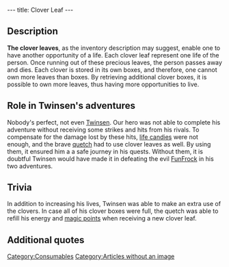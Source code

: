 ---
title: Clover Leaf
---

{{Quote|
Quote=Lucky Clover Leaf: using this clover leaf will use up one of your chances to revitalise yourself to a maximum.|
Character=Inventory description}}

==Description==
'''The clover leaves''', as the inventory description may suggest, enable one to have another opportunity of a life. Each clover leaf represent one life of the person. Once running out of these precious leaves, the person passes away and dies. Each clover is stored in its own boxes, and therefore, one cannot own more leaves than boxes. By retrieving additional clover boxes, it is possible to own more leaves, thus having more opportunities to live.

==Role in Twinsen's adventures==
Nobody's perfect, not even [[Twinsen]]. Our hero was not able to complete his adventure without receiving some strikes and hits from his rivals. To compensate for the damage lost by these hits, [[life candies]] were not enough, and the brave [[quetch]] had to use clover leaves as well. By using them, it ensured him a a safe journey in his quests. Without them, it is doubtful Twinsen would have made it in defeating the evil [[FunFrock]] in his two adventures.

==Trivia==
In addition to increasing his lives, Twinsen was able to make an extra use of the clovers. In case all of his clover boxes were full, the quetch was able to refill his energy and [[magic points]] when receiving a new clover leaf.

==Additional quotes==
{{Quote|
Quote=This Lucky Clover Leaf gives you the benefit of an additional life.|
Character=Inventory description}}
{{Quote|
Quote=Locations of several clover leaves and boxes: There is a box for clover leaves in the sewers of Citadel island, and another in the basement of the tavern; one clover leaf is guarded by a soldier who is located behind sandbags. Another is guarded by a clone in the middle of the ruins on Principal island. Another one is on the roof of the Maritime Museum. Another is guarded by a groboclone to the right of the Teleportation Center's entrance. Another is guarded by a soldier in front of FunFrock's fortress.|
Character=List with clover boxes locations}}
{{Quote|
Quote=Do what I do: gather up the clover leaves and the boxes. You need one box to hold each clover leaf. Each clover leaf will give you another chance when you are in an extremely dangerous situation.|
Character=A [[rabbibunny]]}}
{{Quote|
Quote=You know Julia? She is a nice girl. She watches a bit too much TV, but there is some truth in her story: someone left a box for clover leaves on the islet in front of my house. It is too shallow for a boat to get there by water, and since the bridge leading to the islet has collapsed, the only way to get there is to fly.|
Character=Beatrice}}

[[Category:Consumables]]
[[Category:Articles without an image]]
